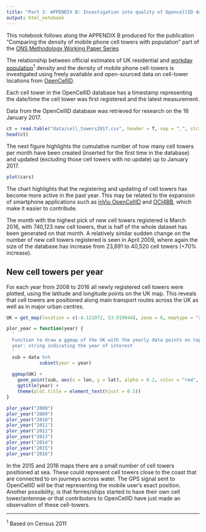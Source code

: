 ```yaml
---
title: "Part 3: APPENDIX B: Investigation into quality of OpencellID data"
output: html_notebook
---
```


This notebook follows along the APPENDIX B produced for the publication "Comparing the density of mobile phone cell towers with population" part of the [ONS Methodology Working Paper Series]()

The relationship between official estimates of UK residential and [workday population](https://www.ons.gov.uk/peoplepopulationandcommunity/populationandmigration/populationestimates/articles/theworkdaypopulationofenglandandwales/2013-10-31#data)<sup>1</sup> density and the density of mobile phone cell-towers is investigated using freely available and open-sourced data on cell-tower locations from [OpenCellID](https://opencellid.org/).

Each cell tower in the OpenCellID database has a timestamp representing the date/time the cell tower was first registered and the latest measurement. 

Data from the OpenCellID database was retrieved for research on the 16 January 2017.

```r
ct = read.table("data/cell_towers2017.csv", header = T, sep = ",", stringsAsFactors = F)
head(ct)
```

The next figure highlights the cumulative number of how many cell towers per month have been created (inserted for the first time in the database) and updated (excluding those cell towers with no update) up to January 2017.


```r
plot(cars)
```

The chart highlights that the registering and updating of cell towers has become more active in the past year. This may be related to the expansion of smartphone applications such as [inViu OpenCellID](http://wiki.opencellid.org/wiki/Data_sources) and [OCI4BB](https://sourceforge.net/projects/oci4bb/), which make it easier to contribute.

The month with the highest pick of new cell towers registered is March 2016, with 740,123 new cell towers, that is half of the whole dataset has been generated on that month. A relatively similar sudden change on the number of new cell towers registered is seen in April 2009, where again the size of the database has increase from 23,891 to 40,520 cell towers (+70% increase).

## New cell towers per year

For each year from 2008 to 2016 all newly registered cell towers were plotted, using the latitude and longitude points on the UK map. This reveals that cell towers are positioned along main transport routes across the UK as well as in major urban centres.



```r
UK = get_map(location = c(-4.121072, 53.919044), zoom = 6, maptype = "roadmap")

plor_year = function(year) {
  '
  Function to draw a ggmap of the UK with the yearly data points on top of it 
  year: string indicating the year of interest
  '
  sub = data %>% 
            subset(year = year)
  
  ggmap(UK) +
    geom_point(sub, aes(x = lon, y = lat), alpha = 0.2, color = "red", size = .5) +
    ggtitle(year) + 
    theme(plot.title = element_text(hjust = 0.5))
}
```

```r
plor_year("2008")
plor_year("2009")
plor_year("2010")
plor_year("2011")
plor_year("2012")
plor_year("2013")
plor_year("2014")
plor_year("2015")
plor_year("2016")
```

In the 2015 and 2016 maps there are a small number of cell towers positioned at sea. These could represent cell towers close to the coast that are connected to on journeys across water. The GPS signal sent to OpenCellID will be that representing the mobile user’s exact position. Another possibility, is that ferries/ships started to have their own cell tower/antennae or that contributors to OpenCellID have just made an observation of these cell-towers.   

---
<sup>1</sup> Based on Census 2011

